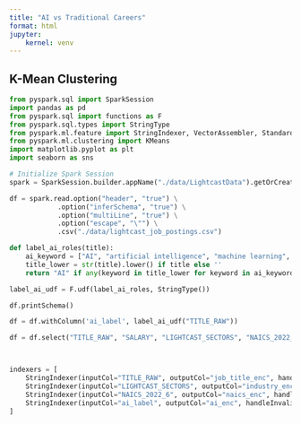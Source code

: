```yaml
---
title: "AI vs Traditional Careers"
format: html
jupyter:
    kernel: venv
---
```






## K-Mean Clustering

```python
from pyspark.sql import SparkSession
import pandas as pd
from pyspark.sql import functions as F
from pyspark.sql.types import StringType
from pyspark.ml.feature import StringIndexer, VectorAssembler, StandardScaler
from pyspark.ml.clustering import KMeans
import matplotlib.pyplot as plt
import seaborn as sns
```


```python
# Initialize Spark Session
spark = SparkSession.builder.appName("./data/LightcastData").getOrCreate()

df = spark.read.option("header", "true") \
            .option("inferSchema", "true") \
            .option("multiLine", "true") \
            .option("escape", "\"") \
            .csv("./data/lightcast_job_postings.csv")
```

```python
def label_ai_roles(title):
    ai_keyword = ["AI", "artificial intelligence", "machine learning", "data scientist", "deep learning"]
    title_lower = str(title).lower() if title else ''
    return "AI" if any(keyword in title_lower for keyword in ai_keywords) else "Non-AI"

label_ai_udf = F.udf(label_ai_roles, StringType())
```


```python
df.printSchema()


```
```python
df = df.withColumn('ai_label', label_ai_udf("TITLE_RAW"))

df = df.select("TITLE_RAW", "SALARY", "LIGHTCAST_SECTORS", "NAICS_2022_6", "ai_label")




```

```python
indexers = [
    StringIndexer(inputCol="TITLE_RAW", outputCol="job_title_enc", handleInvalid="keep"),
    StringIndexer(inputCol="LIGHTCAST_SECTORS", outputCol="industry_enc", handleInvalid="keep"),
    StringIndexer(inputCol="NAICS_2022_6", outputCol="naics_enc", handleInvalid="keep"),
    StringIndexer(inputCol="ai_label", outputCol="ai_enc", handleInvalid="keep")
]

```

```python






```




